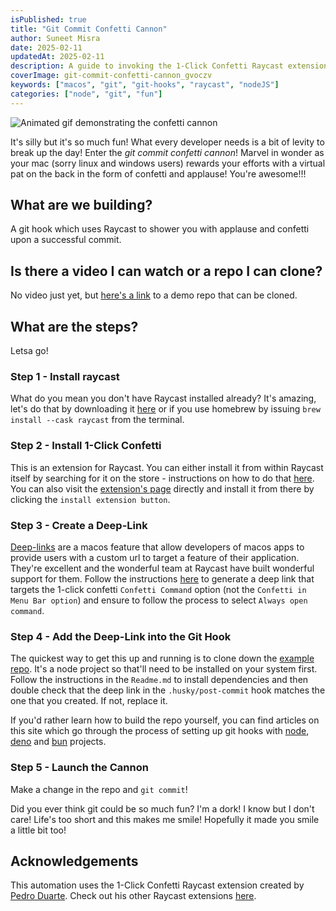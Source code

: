 ```yaml
---
isPublished: true
title: "Git Commit Confetti Cannon"
author: Suneet Misra
date: 2025-02-11
updatedAt: 2025-02-11
description: A guide to invoking the 1-Click Confetti Raycast extension upon a git commit.
coverImage: git-commit-confetti-cannon_gvoczv
keywords: ["macos", "git", "git-hooks", "raycast", "nodeJS"]
categories: ["node", "git", "fun"]
---
```


<Image
  width={831}
  height={540}
  alt="Animated gif demonstrating the confetti cannon"
  src="https://res.cloudinary.com/suneet-codes/image/upload/v1739292434/suneet-codes/articles/confetti_vhsjkd.gif"
  unoptimized
/>

It's silly but it's so much fun! What every developer needs is a bit of levity to break up the day! Enter the _git commit confetti cannon_! Marvel in wonder as your mac (sorry linux and windows users) rewards your efforts with a virtual pat on the back in the form of confetti and applause! You're awesome!!!

## What are we building?

A git hook which uses Raycast to shower you with applause and confetti upon a successful commit.

## Is there a video I can watch or a repo I can clone?

No video just yet, but [here's a link](https://github.com/sun33t/0004-git-commit-confetti-cannon) to a demo repo that can be cloned.

## What are the steps?

Letsa go!

### Step 1 - Install raycast

What do you mean you don't have Raycast installed already? It's amazing, let's do that by downloading it [here](https://www.raycast.com/) or if you use homebrew by issuing `brew install --cask raycast` from the terminal.

### Step 2 - Install 1-Click Confetti

This is an extension for Raycast. You can either install it from within Raycast itself by searching for it on the store - instructions on how to do that [here](https://manual.raycast.com/store). You can also visit the [extension's page](https://www.raycast.com/peduarte/1-click-confetti) directly and install it from there by clicking the `install extension button`.

### Step 3 - Create a Deep-Link

[Deep-links](https://developer.apple.com/documentation/xcode/defining-a-custom-url-scheme-for-your-app) are a macos feature that allow developers of macos apps to provide users with a custom url to target a feature of their application. They're excellent and the wonderful team at Raycast have built wonderful support for them. Follow the instructions [here](https://manual.raycast.com/deeplinks) to generate a deep link that targets the 1-click confetti `Confetti Command` option (not the `Confetti in Menu Bar option`) and ensure to follow the process to select `Always open command`.

### Step 4 - Add the Deep-Link into the Git Hook

The quickest way to get this up and running is to clone down the [example repo](https://github.com/sun33t/0004-git-commit-confetti-cannon). It's a node project so that'll need to be installed on your system first. Follow the instructions in the `Readme.md` to install dependencies and then double check that the deep link in the `.husky/post-commit` hook matches the one that you created. If not, replace it.

If you'd rather learn how to build the repo yourself, you can find articles on this site which go through the process of setting up git hooks with [node](/articles/linting-formatting-setup), [deno](/articles/linting-formatting-setup-deno) and [bun](/articles/linting-formatting-setup-bun) projects.

### Step 5 - Launch the Cannon

Make a change in the repo and `git commit`!

Did you ever think git could be so much fun? I'm a dork! I know but I don't care! Life's too short and this makes me smile! Hopefully it made you smile a little bit too!

## Acknowledgements

This automation uses the 1-Click Confetti Raycast extension created by [Pedro Duarte](https://github.com/peduarte). Check out his other Raycast extensions [here](https://www.raycast.com/peduarte).
